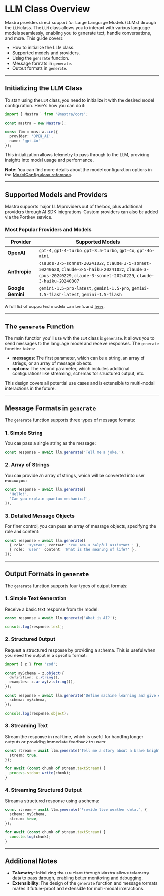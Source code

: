 # LLM Class Overview

Mastra provides direct support for Large Language Models (LLMs) through the `LLM` class. The `LLM` class allows you to interact with various language models seamlessly, enabling you to generate text, handle conversations, and more. This guide covers:

- How to initialize the LLM class.
- Supported models and providers.
- Using the `generate` function.
- Message formats in `generate`.
- Output formats in `generate`.

---

## Initializing the LLM Class

To start using the `LLM` class, you need to initialize it with the desired model configuration. Here's how you can do it:

```typescript
import { Mastra } from '@mastra/core';

const mastra = new Mastra();

const llm = mastra.LLM({
  provider: 'OPEN_AI',
  name: 'gpt-4o',
});
```

This initialization allows telemetry to pass through to the LLM, providing insights into model usage and performance.

**Note:** You can find more details about the model configuration options in the [ModelConfig class reference](../reference/llm/model-config.mdx).

---

## Supported Models and Providers

Mastra supports major LLM providers out of the box, plus additional providers through AI SDK integrations. Custom providers can also be added via the Portkey service.

### Most Popular Providers and Models

| Provider      | Supported Models                                                                                                                                                         |
| ------------- | ------------------------------------------------------------------------------------------------------------------------------------------------------------------------ |
| **OpenAI**        | `gpt-4`, `gpt-4-turbo`, `gpt-3.5-turbo`, `gpt-4o`, `gpt-4o-mini`                                                                                                         |
| **Anthropic**     | `claude-3-5-sonnet-20241022`, `claude-3-5-sonnet-20240620`, `claude-3-5-haiku-20241022`, `claude-3-opus-20240229`, `claude-3-sonnet-20240229`, `claude-3-haiku-20240307` |
| **Google Gemini** | `gemini-1.5-pro-latest`, `gemini-1.5-pro`, `gemini-1.5-flash-latest`, `gemini-1.5-flash`                                                                                 |

A full list of supported models can be found [here](../reference/llm/providers-and-models.mdx).

---

## The `generate` Function

The main function you'll use with the `LLM` class is `generate`. It allows you to send messages to the language model and receive responses. The `generate` function takes:

- **messages**: The first parameter, which can be a string, an array of strings, or an array of message objects.
- **options**: The second parameter, which includes additional configurations like streaming, schemas for structured output, etc.

This design covers all potential use cases and is extensible to multi-modal interactions in the future.

---

## Message Formats in `generate`

The `generate` function supports three types of message formats:

### 1. Simple String

You can pass a single string as the message:

```typescript
const response = await llm.generate('Tell me a joke.');
```

### 2. Array of Strings

You can provide an array of strings, which will be converted into user messages:

```typescript
const response = await llm.generate([
  'Hello!',
  'Can you explain quantum mechanics?',
]);
```

### 3. Detailed Message Objects

For finer control, you can pass an array of message objects, specifying the role and content:

```typescript
const response = await llm.generate([
  { role: 'system', content: 'You are a helpful assistant.' },
  { role: 'user', content: 'What is the meaning of life?' },
]);
```

---

## Output Formats in `generate`

The `generate` function supports four types of output formats:

### 1. Simple Text Generation

Receive a basic text response from the model:

```typescript
const response = await llm.generate('What is AI?');

console.log(response.text);
```

### 2. Structured Output

Request a structured response by providing a schema. This is useful when you need the output in a specific format:

```typescript
import { z } from 'zod';

const mySchema = z.object({
  definition: z.string(),
  examples: z.array(z.string()),
});

const response = await llm.generate('Define machine learning and give examples.', {
  schema: mySchema,
});

console.log(response.object);
```

### 3. Streaming Text

Stream the response in real-time, which is useful for handling longer outputs or providing immediate feedback to users:

```typescript
const stream = await llm.generate('Tell me a story about a brave knight.', {
  stream: true,
});

for await (const chunk of stream.textStream) {
  process.stdout.write(chunk);
}
```

### 4. Streaming Structured Output

Stream a structured response using a schema:

```typescript
const stream = await llm.generate('Provide live weather data.', {
  schema: mySchema,
  stream: true,
});

for await (const chunk of stream.textStream) {
  console.log(chunk);
}
```

---

## Additional Notes

- **Telemetry**: Initializing the `LLM` class through Mastra allows telemetry data to pass through, enabling better monitoring and debugging.
- **Extensibility**: The design of the `generate` function and message formats makes it future-proof and extensible for multi-modal interactions.
